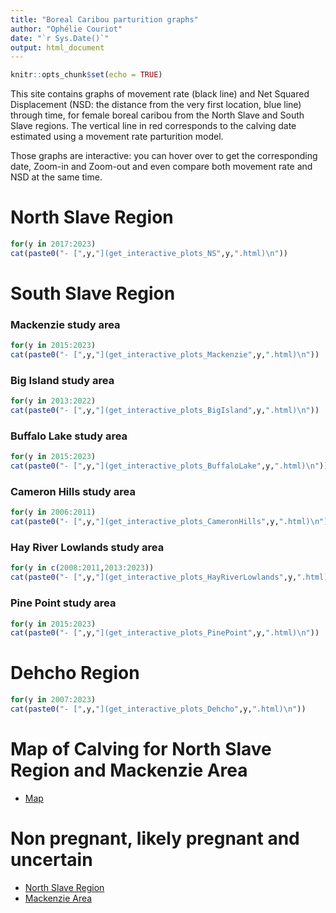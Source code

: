 ```yaml
---
title: "Boreal Caribou parturition graphs"
author: "Ophélie Couriot"
date: "`r Sys.Date()`"
output: html_document
---
```


```r
knitr::opts_chunk$set(echo = TRUE)
```

This site contains graphs of movement rate (black line) and Net Squared Displacement (NSD: the distance from the very first location, blue line) through time, for female boreal caribou from the North Slave and South Slave regions. The vertical line in red corresponds to the calving date estimated using a movement rate parturition model.

Those graphs are interactive: you can hover over to get the corresponding date, Zoom-in and Zoom-out and even compare both movement rate and NSD at the same time. 


# North Slave Region

```r
for(y in 2017:2023)
cat(paste0("- [",y,"](get_interactive_plots_NS",y,".html)\n"))
```


# South Slave Region

### Mackenzie study area

```r
for(y in 2015:2023)
cat(paste0("- [",y,"](get_interactive_plots_Mackenzie",y,".html)\n"))
```

### Big Island study area

```r
for(y in 2013:2022)
cat(paste0("- [",y,"](get_interactive_plots_BigIsland",y,".html)\n"))
```

### Buffalo Lake study area

```r
for(y in 2015:2023)
cat(paste0("- [",y,"](get_interactive_plots_BuffaloLake",y,".html)\n"))
```

### Cameron Hills study area

```r
for(y in 2006:2011)
cat(paste0("- [",y,"](get_interactive_plots_CameronHills",y,".html)\n"))
```

### Hay River Lowlands study area

```r
for(y in c(2008:2011,2013:2023))
cat(paste0("- [",y,"](get_interactive_plots_HayRiverLowlands",y,".html)\n"))
```

### Pine Point study area

```r
for(y in 2015:2023)
cat(paste0("- [",y,"](get_interactive_plots_PinePoint",y,".html)\n"))
```

# Dehcho Region

```r
for(y in 2007:2023)
cat(paste0("- [",y,"](get_interactive_plots_Dehcho",y,".html)\n"))
```

# Map of Calving for North Slave Region and Mackenzie Area

- [Map](NorthSlave_Mackenzie_Map.html)

# Non pregnant, likely pregnant and uncertain

- [North Slave Region](get_interactive_plots_non_parturient_NS.html)
- [Mackenzie Area](get_interactive_plots_non_parturient_SS.html)